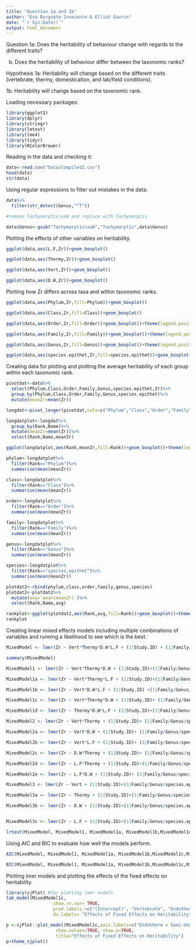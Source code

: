 ```yaml
---
title: "Question 1a and 1b"
author: "Eva Burguete-Innocente & Elliot Gavrin"
date: "`r Sys.Date()`"
output: html_document
---
```


Question 1a: Does the heritability of behaviour change with regards to the different traits?

b) Does the heritability of behaviour differ between the taxonomic ranks?

Hypothesis 1a: Heritability will change based on the different traits (vertebrate, thermy, domestication, and lab/field conditions). 

1b: Heritability will change based on the taxonomic rank.

Loading necessary packages:

```r
library(ggplot2)
library(dplyr)
library(stringr)
library(lmtest)
library(lme4)
library(tidyr)
library(RColorBrewer)
```

Reading in the data and checking it:

```r
data<-read.csv("Data/Compiled2.csv")
head(data)
str(data)
```

Using regular expressions to filter out mistakes in the data:

```r
data%>%
  filter(str_detect(Genus,"^T"))

#remove Tachymarptis\xa0 and replace with Tachymarptis

data$Genus<-gsub("Tachymarptis\xa0","Tachymarptis",data$Genus)

```

Plotting the effects of other variables on heritability. 

```r
ggplot(data,aes(L.F,Zr))+geom_boxplot()

ggplot(data,aes(Thermy,Zr))+geom_boxplot()

ggplot(data,aes(Vert,Zr))+geom_boxplot()

ggplot(data,aes(D.W,Zr))+geom_boxplot() 
```

Plotting how Zr differs across taxa and within taxonomic ranks.

```r
ggplot(data,aes(Phylum,Zr,fill=Phylum))+geom_boxplot() 

ggplot(data,aes(Class,Zr,fill=Class))+geom_boxplot()

ggplot(data,aes(Order,Zr,fill=Order))+geom_boxplot()+theme(legend.position="none")

ggplot(data,aes(Family,Zr,fill=Family))+geom_boxplot()+theme(legend.position="none")

ggplot(data,aes(Genus,Zr,fill=Genus))+geom_boxplot()+theme(legend.position="none")

ggplot(data,aes(species.epithet,Zr,fill=species.epithet))+geom_boxplot()+theme(legend.position="none")
```

Creating data for plotting and plotting the average heritability of each group within each taxonomic rank. 

```r

pivotdat<-data%>%
  select(Phylum,Class,Order,Family,Genus,species.epithet,Zr)%>%
  group_by(Phylum,Class,Order,Family,Genus,species.epithet)%>%
  mutate(meanZr=mean(Zr))

longdat<-pivot_longer(pivotdat,cols=c("Phylum","Class","Order","Family","Genus","species.epithet"),names_to="Rank",values_to="Name")

longdatplot<-longdat%>%
  group_by(Rank,Name)%>%
  mutate(meanZr=mean(Zr))%>%
  select(Rank,Name,meanZr)

ggplot(longdatplot,aes(Rank,meanZr,fill=Rank))+geom_boxplot()+theme(legend.position="none")

phylum<-longdatplot%>%
  filter(Rank=="Phylum")%>%
  summarise(mean(meanZr))

class<-longdatplot%>%
  filter(Rank=="Class")%>%
  summarise(mean(meanZr))

order<-longdatplot%>%
  filter(Rank=="Order")%>%
  summarise(mean(meanZr))

family<-longdatplot%>%
  filter(Rank=="Family")%>%
  summarise(mean(meanZr))

genus<-longdatplot%>%
  filter(Rank=="Genus")%>%
  summarise(mean(meanZr))

species<-longdatplot%>%
  filter(Rank=="species.epithet")%>%
  summarise(mean(meanZr))

plotdat2<-rbind(phylum,class,order,family,genus,species)
plotdat2<-plotdat2%>%
  mutate(avg=`mean(meanZr)`)%>%
  select(Rank,Name,avg)

rankplot<-ggplot(plotdat2,aes(Rank,avg,fill=Rank))+geom_boxplot()+theme_bw()+ylab("Average Heritability")+xlab("Taxonomic Rank")+scale_x_discrete(limits = c("Phylum", "Class","Order","Family","Genus","species.epithet"),labels= c("Phylum", "Class","Order","Family","Genus","Species"))+scale_fill_brewer(palette="YlOrRd")+theme(legend.position="none")
rankplot
```

Creating linear mixed effects models including multiple combinations of variables and running a likelihood to see which is the best. 

```r
MixedModel <- lmer(Zr ~ Vert*Thermy*D.W*L.F + (1|Study.ID) + (1|Family/Genus/species.epithet), data = data)

summary(MixedModel)

MixedModel1 <- lmer(Zr ~ Vert*Thermy*D.W + (1|Study.ID)+(1|Family/Genus/species.epithet), data = data) 

MixedModel1a <- lmer(Zr ~ Vert*Thermy*L.F + (1|Study.ID)+(1|Family/Genus/species.epithet), data = data)

MixedModel1b <- lmer(Zr ~ Vert*D.W*L.F + (1|Study.ID) +(1|Family/Genus/species.epithet),data = data)

MixedModel1c <- lmer(Zr ~ Vert*Thermy*D.W + (1|Study.ID)+ (1|Family/Genus/species.epithet),data = data) #Best Model according to lrtest

MixedModel1d <- lmer(Zr ~ Thermy*D.W*L.F + (1|Study.ID)+(1|Family/Genus/species.epithet), data = data)

MixedModel2 <- lmer(Zr ~ Vert*Thermy + (1|Study.ID)+ (1|Family/Genus/species.epithet),data = data)

MixedModel2a <- lmer(Zr ~ Vert*D.W + (1|Study.ID)+ (1|Family/Genus/species.epithet),data = data)

MixedModel2b <- lmer(Zr ~ Vert*L.F + (1|Study.ID)+ (1|Family/Genus/species.epithet),data = data)

MixedModel2c <- lmer(Zr ~ D.W*Thermy + (1|Study.ID)+ (1|Family/Genus/species.epithet),data = data)

MixedModel2d <- lmer(Zr ~ L.F*Thermy + (1|Study.ID)+(1|Family/Genus/species.epithet),data = data)

MixedModel2e <- lmer(Zr ~ L.F*D.W + (1|Study.ID)+ (1|Family/Genus/species.epithet),data = data) #Best Model according to lrtest

MixedModel3 <- lmer(Zr ~ Vert + (1|Study.ID)+(1|Family/Genus/species.epithet), data = data)

MixedModel3a <- lmer(Zr ~ Thermy + (1|Study.ID)+(1|Family/Genus/species.epithet), data = data) #Best Model according to lrtest

MixedModel3b <- lmer(Zr ~ D.W + (1|Study.ID)+(1|Family/Genus/species.epithet), data = data)


MixedModel3c <- lmer(Zr ~ L.F + (1|Study.ID)+(1|Family/Genus/species.epithet), data = data)

lrtest(MixedModel, MixedModel1, MixedModel1a, MixedModel1b,MixedModel1c,MixedModel1d,MixedModel2,MixedModel2a,MixedModel2b,MixedModel2c,MixedModel2d,MixedModel2e, MixedModel3,MixedModel3a,MixedModel3b,MixedModel3c) 
```

Using AIC and BIC to evaluate how well the models perform. 

```r
AIC(MixedModel, MixedModel1, MixedModel1a, MixedModel1b,MixedModel1c,MixedModel1d,MixedModel2,MixedModel2a,MixedModel2b,MixedModel2c,MixedModel2d,MixedModel2e, MixedModel3,MixedModel3a,MixedModel3b,MixedModel3c)

BIC(MixedModel, MixedModel1, MixedModel1a, MixedModel1b,MixedModel1c,MixedModel1d,MixedModel2,MixedModel2a,MixedModel2b,MixedModel2c,MixedModel2d,MixedModel2e, MixedModel3,MixedModel3a,MixedModel3b,MixedModel3c)
```

Plotting lmer models and plotting the effects of the fixed effects on heritability. 

```r
library(sjPlot) #for plotting lmer models
tab_model(MixedModel1c,
                  show.re.var= TRUE,
                  pred.labels =c("(Intercept)", "Vertebrate", "Endotherm", "Semi-domesticated", "Wild", "Vertebrate × Wild", "Endotherm × Semi-domesticated"),
                  dv.labels= "Effects of Fixed Effects on Heritability")

p <-sjPlot::plot_model(MixedModel1c,axis.labels=c("Endotherm × Semi-domesticated", "Vertebrate × Wild", "Wild", "Semi-domesticated", "Endotherm", "Vertebrate", "Endotherm × Semi-domesticated"),
                   show.values=TRUE, show.p=TRUE,
                   title="Effects of Fixed Effects on Heritability")
p+theme_sjplot()
```

